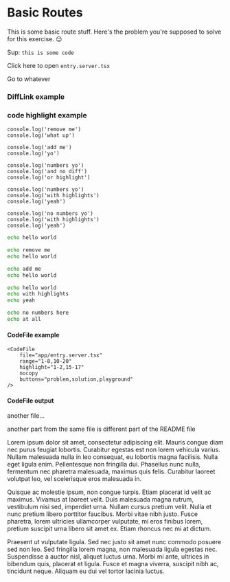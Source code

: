# Basic Routes

<EpicVideo url="https://www.epicweb.dev/workshops/full-stack-foundations/routing/routing-in-remix" />

This is some basic route stuff. Here's the problem you're supposed to solve for
this exercise. 😌

Sup: `this is some code`

<InlineFile file="app/entry.server.tsx">
	Click here to open
	<code>entry.server.tsx</code>
</InlineFile>

<LinkToApp to="/whatever">Go to whatever</LinkToApp>

### DiffLink example

<DiffLink app1={0} app2={4} />

<DiffLink app1="01/01.problem" app2="01/01.solution" preview />

### code highlight example

```tsx remove=1
console.log('remove me')
console.log('what up')
```

```tsx add=1 nonumber
console.log('add me')
console.log('yo')
```

```tsx
console.log('numbers yo')
console.log('and no diff')
console.log('or highlight')
```

```tsx lines=1
console.log('numbers yo')
console.log('with highlights')
console.log('yeah')
```

```tsx nonumber lines=1
console.log('no numbers yo')
console.log('with highlights')
console.log('yeah')
```

```sh
echo hello world
```

```sh remove=1
echo remove me
echo hello world
```

```sh add=1 nonumber
echo add me
echo hello world
```

```sh lines=1
echo hello world
echo with highlights
echo yeah
```

```sh nonumber
echo no numbers here
echo at all
```

#### CodeFile example

```tsx nonumber
<CodeFile
	file="app/entry.server.tsx"
	range="1-8,10-20"
	highlight="1-2,15-17"
	nocopy
	buttons="problem,solution,playground"
/>
```

#### CodeFile output

<CodeFile
	file="app/entry.server.tsx"
	range="1-8,10-20"
	highlight="1-2,15-17"
	nocopy
	buttons="problem,solution,playground"
/>

another file...

<CodeFile file="app/entry.client.tsx" range="1-5" highlight="4" />

another part from the same file is different part of the README file

<CodeFile file="app/entry.server.tsx" range="30-40" />

Lorem ipsum dolor sit amet, consectetur adipiscing elit. Mauris congue diam nec
purus feugiat lobortis. Curabitur egestas est non lorem vehicula varius. Nullam
malesuada nulla in leo consequat, eu lobortis magna facilisis. Nulla eget ligula
enim. Pellentesque non fringilla dui. Phasellus nunc nulla, fermentum nec
pharetra malesuada, maximus quis felis. Curabitur laoreet volutpat leo, vel
scelerisque eros malesuada in.

Quisque ac molestie ipsum, non congue turpis. Etiam placerat id velit ac
maximus. Vivamus at laoreet velit. Duis malesuada magna rutrum, vestibulum nisi
sed, imperdiet urna. Nullam cursus pretium velit. Nulla et nunc pretium libero
porttitor faucibus. Morbi vitae nibh justo. Fusce pharetra, lorem ultricies
ullamcorper vulputate, mi eros finibus lorem, pretium suscipit urna libero sit
amet ex. Etiam rhoncus nec mi at dictum.

Praesent ut vulputate ligula. Sed nec justo sit amet nunc commodo posuere sed
non leo. Sed fringilla lorem magna, non malesuada ligula egestas nec.
Suspendisse a auctor nisl, aliquet luctus urna. Morbi mi ante, ultrices in
bibendum quis, placerat et ligula. Fusce et magna viverra, suscipit nibh ac,
tincidunt neque. Aliquam eu dui vel tortor lacinia luctus.
